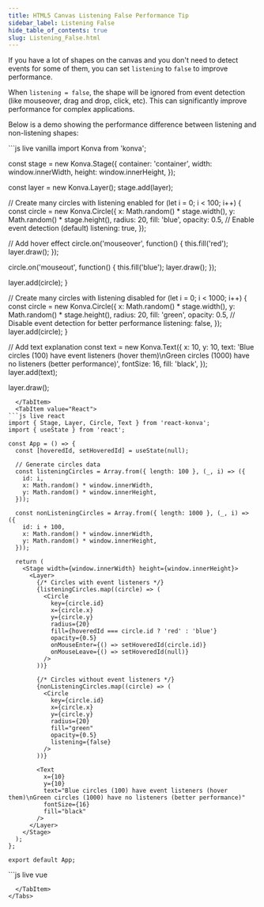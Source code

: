 ```yaml
---
title: HTML5 Canvas Listening False Performance Tip
sidebar_label: Listening False
hide_table_of_contents: true
slug: Listening_False.html
---
```


If you have a lot of shapes on the canvas and you don't need to detect events for some of them,
you can set `listening` to `false` to improve performance.

When `listening = false`, the shape will be ignored from event detection (like mouseover, drag and drop, click, etc).
This can significantly improve performance for complex applications.

Below is a demo showing the performance difference between listening and non-listening shapes:


<Tabs>
  <TabItem value="Vanilla" default>
```js live vanilla
import Konva from 'konva';

const stage = new Konva.Stage({
  container: 'container',
  width: window.innerWidth,
  height: window.innerHeight,
});

const layer = new Konva.Layer();
stage.add(layer);

// Create many circles with listening enabled
for (let i = 0; i < 100; i++) {
  const circle = new Konva.Circle({
    x: Math.random() * stage.width(),
    y: Math.random() * stage.height(),
    radius: 20,
    fill: 'blue',
    opacity: 0.5,
    // Enable event detection (default)
    listening: true,
  });
  
  // Add hover effect
  circle.on('mouseover', function() {
    this.fill('red');
    layer.draw();
  });
  
  circle.on('mouseout', function() {
    this.fill('blue');
    layer.draw();
  });
  
  layer.add(circle);
}

// Create many circles with listening disabled
for (let i = 0; i < 1000; i++) {
  const circle = new Konva.Circle({
    x: Math.random() * stage.width(),
    y: Math.random() * stage.height(),
    radius: 20,
    fill: 'green',
    opacity: 0.5,
    // Disable event detection for better performance
    listening: false,
  });
  layer.add(circle);
}

// Add text explanation
const text = new Konva.Text({
  x: 10,
  y: 10,
  text: 'Blue circles (100) have event listeners (hover them)\nGreen circles (1000) have no listeners (better performance)',
  fontSize: 16,
  fill: 'black',
});
layer.add(text);

layer.draw();
```
  </TabItem>
  <TabItem value="React">
```js live react
import { Stage, Layer, Circle, Text } from 'react-konva';
import { useState } from 'react';

const App = () => {
  const [hoveredId, setHoveredId] = useState(null);
  
  // Generate circles data
  const listeningCircles = Array.from({ length: 100 }, (_, i) => ({
    id: i,
    x: Math.random() * window.innerWidth,
    y: Math.random() * window.innerHeight,
  }));
  
  const nonListeningCircles = Array.from({ length: 1000 }, (_, i) => ({
    id: i + 100,
    x: Math.random() * window.innerWidth,
    y: Math.random() * window.innerHeight,
  }));

  return (
    <Stage width={window.innerWidth} height={window.innerHeight}>
      <Layer>
        {/* Circles with event listeners */}
        {listeningCircles.map((circle) => (
          <Circle
            key={circle.id}
            x={circle.x}
            y={circle.y}
            radius={20}
            fill={hoveredId === circle.id ? 'red' : 'blue'}
            opacity={0.5}
            onMouseEnter={() => setHoveredId(circle.id)}
            onMouseLeave={() => setHoveredId(null)}
          />
        ))}
        
        {/* Circles without event listeners */}
        {nonListeningCircles.map((circle) => (
          <Circle
            key={circle.id}
            x={circle.x}
            y={circle.y}
            radius={20}
            fill="green"
            opacity={0.5}
            listening={false}
          />
        ))}
        
        <Text
          x={10}
          y={10}
          text="Blue circles (100) have event listeners (hover them)\nGreen circles (1000) have no listeners (better performance)"
          fontSize={16}
          fill="black"
        />
      </Layer>
    </Stage>
  );
};

export default App;
```
  </TabItem>
  <TabItem value="Vue">
```js live vue
<template>
  <v-stage :config="stageSize">
    <v-layer>
      <!-- Circles with event listeners -->
      <v-circle
        v-for="circle in listeningCircles"
        :key="circle.id"
        :config="getListeningCircleConfig(circle)"
        @mouseenter="handleMouseEnter(circle.id)"
        @mouseleave="handleMouseLeave"
      />
      
      <!-- Circles without event listeners -->
      <v-circle
        v-for="circle in nonListeningCircles"
        :key="circle.id"
        :config="getNonListeningCircleConfig(circle)"
      />
      
      <v-text :config="textConfig" />
    </v-layer>
  </v-stage>
</template>

<script setup>
import { ref } from 'vue';

const stageSize = {
  width: window.innerWidth,
  height: window.innerHeight
};

const hoveredId = ref(null);

// Generate circles data
const listeningCircles = Array.from({ length: 100 }, (_, i) => ({
  id: i,
  x: Math.random() * window.innerWidth,
  y: Math.random() * window.innerHeight,
}));

const nonListeningCircles = Array.from({ length: 1000 }, (_, i) => ({
  id: i + 100,
  x: Math.random() * window.innerWidth,
  y: Math.random() * window.innerHeight,
}));

const getListeningCircleConfig = (circle) => ({
  x: circle.x,
  y: circle.y,
  radius: 20,
  fill: hoveredId.value === circle.id ? 'red' : 'blue',
  opacity: 0.5,
});

const getNonListeningCircleConfig = (circle) => ({
  x: circle.x,
  y: circle.y,
  radius: 20,
  fill: 'green',
  opacity: 0.5,
  listening: false,
});

const textConfig = {
  x: 10,
  y: 10,
  text: 'Blue circles (100) have event listeners (hover them)\nGreen circles (1000) have no listeners (better performance)',
  fontSize: 16,
  fill: 'black',
};

const handleMouseEnter = (id) => {
  hoveredId.value = id;
};

const handleMouseLeave = () => {
  hoveredId.value = null;
};
</script>
```
  </TabItem>
</Tabs> 